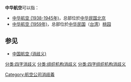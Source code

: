'''中华航空'''可以指：

* [[中华航空_(1938-1945年)|中华航空 (1938-1945年)]]，总部位於[[中华民国|中华民国]][[北京|北京]]
* [[中华航空|中华航空 (1959年)]]，总部位於[[中华民国|中华民国]]（[[台湾|台湾]]）[[桃園市|桃园]]

== 参见 ==
* [[中国航空_(消歧义)|中国航空 (消歧义)]]

{{disambig}}
[[Category:航空公司消歧義|Category:航空公司消歧義]]
[[分类:四字消歧义|分类:四字消歧义]]
[[分类:组织机构消歧义|分类:组织机构消歧义]]
[[分类:四字组织机构消歧义|分类:四字组织机构消歧义]]